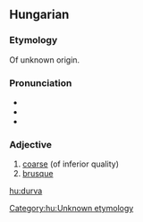 ==Hungarian==

===Etymology===
Of unknown origin.

===Pronunciation===
* {{IPA|/ˈdurvɒ/|lang=hu}}
* {{audio|Hu-durva.ogg|Audio}}
* {{hyphenation|dur|va}}

===Adjective===
{{hu-adj|comp=durvább}}

# [[coarse]] (of inferior quality)
# [[brusque]]

[[Category:hu:Unknown etymology]]

[[hu:durva]]